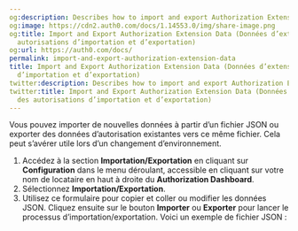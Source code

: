 ```yaml
---
og:description: Describes how to import and export Authorization Extension Data.
og:image: https://cdn2.auth0.com/docs/1.14553.0/img/share-image.png
og:title: Import and Export Authorization Extension Data (Données d’extension des
  autorisations d’importation et d’exportation)
og:url: https://auth0.com/docs/
permalink: import-and-export-authorization-extension-data
title: Import and Export Authorization Extension Data (Données d’extension des autorisations
  d’importation et d’exportation)
twitter:description: Describes how to import and export Authorization Extension Data.
twitter:title: Import and Export Authorization Extension Data (Données d’extension
  des autorisations d’importation et d’exportation)
---
```




Vous pouvez importer de nouvelles données à partir d’un fichier JSON ou exporter des données d’autorisation existantes vers ce même fichier. Cela peut s’avérer utile lors d’un changement d’environnement.



1. Accédez à la section **Importation/Exportation** en cliquant sur **Configuration** dans le menu déroulant, accessible en cliquant sur votre nom de locataire en haut à droite du **Authorization Dashboard**.
2. Sélectionnez **Importation/Exportation**.
3. Utilisez ce formulaire pour copier et coller ou modifier les données JSON. Cliquez ensuite sur le bouton **Importer** ou **Exporter** pour lancer le processus d’importation/exportation. Voici un exemple de fichier JSON :